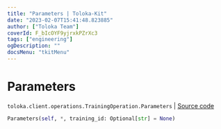 ```yaml
---
title: "Parameters | Toloka-Kit"
date: "2023-02-07T15:41:48.823885"
author: ["Toloka Team"]
coverId: F_bIcOYF9yjrxkPZrXc3
tags: ["engineering"]
ogDescription: ""
docsMenu: "tkitMenu"
---
```


# Parameters
`toloka.client.operations.TrainingOperation.Parameters` | [Source code](https://github.com/Toloka/toloka-kit/blob/v1.1.3/src/client/operations.py#L199)

```python
Parameters(self, *, training_id: Optional[str] = None)
```